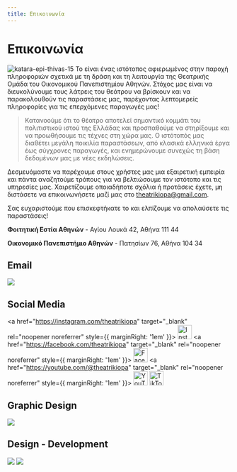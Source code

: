 ```yaml
---
title: Επικοινωνία
---
```


# Επικοινωνία
![katara-epi-thivas-15](/img/katara-epi-thivas/11.jpg)
Το <SiteLink /> είναι ένας ιστότοπος αφιερωμένος στην παροχή πληροφοριών σχετικά με τη δράση και τη λειτουργία της Θεατρικής Ομάδα του Οικονομικού Πανεπιστημίου Αθηνών. Στόχος μας είναι να διευκολύνουμε τους λάτρεις του θεάτρου να βρίσκουν και να παρακολουθούν τις παραστάσεις μας, παρέχοντας λεπτομερείς πληροφορίες για τις επερχόμενες παραγωγές μας!

> Κατανοούμε ότι το θέατρο αποτελεί σημαντικό κομμάτι του πολιτιστικού ιστού της Ελλάδας και προσπαθούμε να στηρίξουμε και να προωθήσουμε τις τέχνες στη χώρα μας. Ο ιστότοπός μας διαθέτει μεγάλη ποικιλία παραστάσεων, από κλασικά ελληνικά έργα έως σύγχρονες παραγωγές, και ενημερώνουμε συνεχώς τη βάση δεδομένων μας με νέες εκδηλώσεις.

Δεσμευόμαστε να παρέχουμε στους χρήστες μας μια εξαιρετική εμπειρία και πάντα αναζητούμε τρόπους για να βελτιώσουμε τον ιστότοπο και τις υπηρεσίες μας. Χαιρετίζουμε οποιαδήποτε σχόλια ή προτάσεις έχετε, μη διστάσετε να επικοινωνήσετε μαζί μας στο [theatrikiopa@gmail.com](mailto:theatrikiopa@gmail.com).

Σας ευχαριστούμε που επισκεφτήκατε το <SiteLink /> και ελπίζουμε να απολαύσετε τις παραστάσεις!

<GoogleMapEmbed src="https://google.com/maps/embed?pb=!1m18!1m12!1m3!1d3143.4570267784557!2d23.732514175746417!3d38.01312357192628!2m3!1f0!2f0!3f0!3m2!1i1024!2i768!4f13.1!3m3!1m2!1s0x14a1a2ea1462c931%3A0x921580483f9d225a!2zzqbOv865z4TOt8-EzrnOus6uIM6Vz4PPhM6vzrEgzpHOuM63zr3Pjs69!5e0!3m2!1sel!2sgr!4v1710539553502!5m2!1sel!2sgr"/>

**Φοιτητική Εστία Αθηνών** - Αγίου Λουκά 42, Αθήνα 111 44

<GoogleMapEmbed src="https://google.com/maps/embed?pb=!1m18!1m12!1m3!1d3144.274101688337!2d23.729528675735157!3d37.994066571930986!2m3!1f0!2f0!3f0!3m2!1i1024!2i768!4f13.1!3m3!1m2!1s0x14a1a2ccc0f74c4d%3A0x98bfad208765bc87!2zzp_Ouc66zr_Ovc6_zrzOuc66z4wgzqDOsc69zrXPgM65z4PPhM6uzrzOuc6_IM6RzrjOt869z47OvQ!5e0!3m2!1sel!2sgr!4v1710541522134!5m2!1sel!2sgr"/>

**Οικονομικό Πανεπιστήμιο Αθηνών** - Πατησίων 76, Αθήνα 104 34

## Email
[![](https://img.shields.io/badge/theatriki.opa@gmail-D14836?style=for-the-badge&logo=gmail&logoColor=white)](mailto:theatriki.opa@gmail.com)

## Social Media
<a href="https://instagram.com/theatrikiopa" target="_blank" rel="noopener noreferrer" style={{ marginRight: '1em' }}>
  <img src="/img/instagram.svg" alt="Instagram" width="32" height="32" />
</a>
<a href="https://facebook.com/theatrikiopa" target="_blank" rel="noopener noreferrer" style={{ marginRight: '1em' }}>
  <img src="/img/facebook.svg" alt="Facebook" width="32" height="32" />
</a>
<a href="https://youtube.com/@theatrikiopa" target="_blank" rel="noopener noreferrer" style={{ marginRight: '1em' }}>
  <img src="/img/youtube.svg" alt="YouTube" width="32" height="32" />
</a>
<a href="https://tiktok.com/@theatrikiopa" target="_blank" rel="noopener noreferrer">
  <img src="/img/tiktok.svg" alt="TikTok" width="32" height="32" />
</a>
<!-- [![](https://img.shields.io/badge/@theatrikiopa-1DA1F2?style=for-the-badge&logo=x&logoColor=white)](https://x.com/theatrikiopa) -->
<!-- [![](https://img.shields.io/badge/@theatrikiopa-E4405F?style=for-the-badge&logo=instagram&logoColor=white)](https://instagram.com/theatrikiopa) -->
<!-- [![](https://img.shields.io/badge/theatrikiopa-1877F2?style=for-the-badge&logo=facebook&logoColor=white)](https://facebook.com/theatrikiopa) -->
<!-- [![](https://img.shields.io/badge/@theatrikiopa-FF0000?style=for-the-badge&logo=youtube&logoColor=white)](https://youtube.com/@theatrikiopa) -->
<!-- [![](https://img.shields.io/badge/@theatrikiopa-010101?style=for-the-badge&logo=tiktok&logoColor=white)](https://tiktok.com/@theatrikiopa) -->
<!-- [![](https://img.shields.io/badge/theatrikiopa-0A66C2?style=for-the-badge&logo=linkedin&logoColor=white)](https://linkedin.com/company/theatrikiopa) -->

## Graphic Design
[![](https://img.shields.io/badge/dimitriscarasaridis@gmail-D14836?style=for-the-badge&logo=gmail&logoColor=white)](mailto:dimitriscarasaridis@gmail.com)

## Design - Development
[![](https://img.shields.io/badge/paraskevasleivadaros.github.io-0078D4?style=for-the-badge&logo=googlechrome&logoColor=white)](https://paraskevasleivadaros.github.io) 
[![](https://img.shields.io/badge/paraskevasleivadaros-0A66C2?style=for-the-badge&logo=linkedin&logoColor=white)](https://linkedin.com/in/paraskevasleivadaros)
